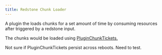 ```yaml
---
title: Redstone Chunk Loader 
---
```


<Container>
<Row>
<Col>

A plugin the loads chunks for a set amount of time by consuming resources after triggered by a redstone input. 

The chunks would be loaded using [PluginChunkTickets.](https://hub.spigotmc.org/javadocs/spigot/org/bukkit/Chunk.html#addPluginChunkTicket(org.bukkit.plugin.Plugin)) 

Not sure if PluginChunkTickets persist across reboots. Need to test.

</Col>
</Row>
</Container>
